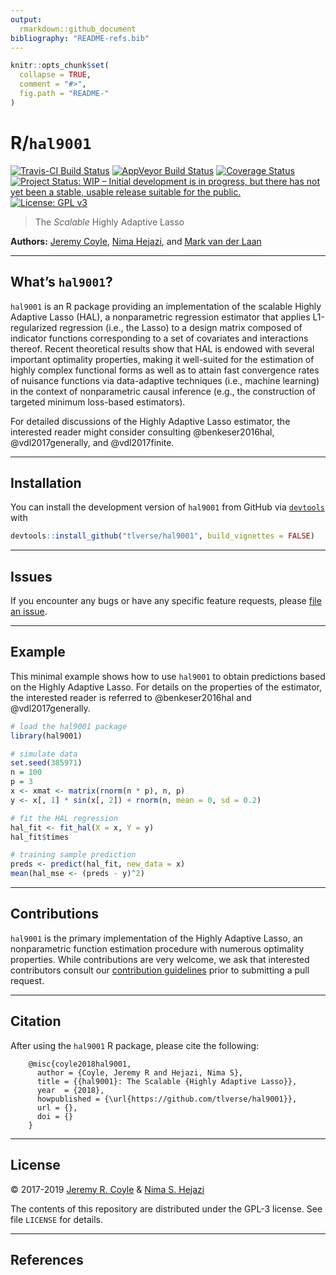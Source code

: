 ```yaml
---
output:
  rmarkdown::github_document
bibliography: "README-refs.bib"
---
```


<!-- README.md is generated from README.Rmd. Please edit that file -->

```r
knitr::opts_chunk$set(
  collapse = TRUE,
  comment = "#>",
  fig.path = "README-"
)
```

# R/`hal9001`

[![Travis-CI Build Status](https://travis-ci.org/tlverse/hal9001.svg?branch=master)](https://travis-ci.org/tlverse/hal9001)
[![AppVeyor Build  Status](https://ci.appveyor.com/api/projects/status/github/jeremyrcoyle/hal9001?branch=master&svg=true)](https://ci.appveyor.com/project/jeremyrcoyle/hal9001)
[![Coverage Status](https://img.shields.io/codecov/c/github/tlverse/hal9001/master.svg)](https://codecov.io/github/tlverse/hal9001?branch=master)
[![Project Status: WIP – Initial development is in progress, but there has not yet been a stable, usable release suitable for the public.](http://www.repostatus.org/badges/latest/wip.svg)](http://www.repostatus.org/#wip)
[![License: GPL v3](https://img.shields.io/badge/License-GPL%20v3-blue.svg)](http://www.gnu.org/licenses/gpl-3.0)

> The _Scalable_ Highly Adaptive Lasso

__Authors:__ [Jeremy Coyle](https://github.com/tlverse), [Nima
Hejazi](https://nimahejazi.org), and [Mark van der
Laan](https://vanderlaan-lab.org/)

---

## What's `hal9001`?

`hal9001` is an R package providing an implementation of the scalable Highly
Adaptive Lasso (HAL), a nonparametric regression estimator that applies
L1-regularized regression (i.e., the Lasso) to a design matrix composed of
indicator functions corresponding to a set of covariates and interactions
thereof. Recent theoretical results show that HAL is endowed with several
important optimality properties, making it well-suited for the estimation of
highly complex functional forms as well as to attain fast convergence rates of
nuisance functions via data-adaptive techniques (i.e., machine learning) in the
context of nonparametric causal inference (e.g., the construction of targeted
minimum loss-based estimators).

For detailed discussions of the Highly Adaptive Lasso estimator, the interested
reader might consider consulting @benkeser2016hal, @vdl2017generally,
and @vdl2017finite.

---

## Installation

<!--
For standard use, we recommend installing the package from
[CRAN](https://cran.r-project.org/) via

```r
install.packages("hal9001")
```
-->

You can install the development version of `hal9001` from GitHub via
[`devtools`](https://www.rstudio.com/products/rpackages/devtools/) with

```r
devtools::install_github("tlverse/hal9001", build_vignettes = FALSE)
```

---

## Issues

If you encounter any bugs or have any specific feature requests, please [file an
issue](https://github.com/tlverse/hal9001/issues).

---

## Example

This minimal example shows how to use `hal9001` to obtain predictions based on
the Highly Adaptive Lasso. For details on the properties of the estimator, the
interested reader is referred to @benkeser2016hal and @vdl2017generally.

```r
# load the hal9001 package
library(hal9001)

# simulate data
set.seed(385971)
n = 100
p = 3
x <- xmat <- matrix(rnorm(n * p), n, p)
y <- x[, 1] * sin(x[, 2]) + rnorm(n, mean = 0, sd = 0.2)

# fit the HAL regression
hal_fit <- fit_hal(X = x, Y = y)
hal_fit$times

# training sample prediction
preds <- predict(hal_fit, new_data = x)
mean(hal_mse <- (preds - y)^2)
```

---

## Contributions

`hal9001` is the primary implementation of the Highly Adaptive Lasso, an
nonparametric function estimation procedure with numerous optimality
properties. While contributions are very welcome, we ask that interested
contributors consult our [contribution
guidelines](https://github.com/tlverse/hal9001/blob/master/CONTRIBUTING.md)
prior to submitting a pull request.

---

## Citation

After using the `hal9001` R package, please cite the following:

        @misc{coyle2018hal9001,
          author = {Coyle, Jeremy R and Hejazi, Nima S},
          title = {{hal9001}: The Scalable {Highly Adaptive Lasso}},
          year  = {2018},
          howpublished = {\url{https://github.com/tlverse/hal9001}},
          url = {},
          doi = {}
        }

---

## License

&copy; 2017-2019 [Jeremy R. Coyle](https://github.com/tlverse) & [Nima S.
Hejazi](https://nimahejazi.org)

The contents of this repository are distributed under the GPL-3 license. See
file `LICENSE` for details.

---

## References
